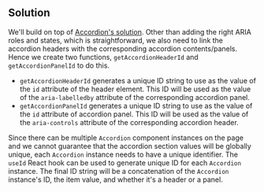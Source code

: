 
## Solution

We'll build on top of [Accordion's solution](/questions/user-interface/accordion/react/solution). Other than adding the right ARIA roles and states, which is straightforward, we also need to link the accordion headers with the corresponding accordion contents/panels. Hence we create two functions, `getAccordionHeaderId` and `getAccordionPanelId` to do this.

- `getAccordionHeaderId` generates a unique ID string to use as the value of the `id` attribute of the header element. This ID will be used as the value of the `aria-labelledby` attribute of the corresponding accordion panel.
- `getAccordionPanelId` generates a unique ID string to use as the value of the `id` attribute of accordion panel. This ID will be used as the value of the `aria-controls` attribute of the corresponding accordion header.

Since there can be multiple `Accordion` component instances on the page and we cannot guarantee that the accordion section values will be globally unique, each `Accordion` instance needs to have a unique identifier. The `useId` React hook can be used to generate unique ID for each `Accordion` instance. The final ID string will be a concatenation of the `Accordion` instance's ID, the item value, and whether it's a header or a panel.

<TestCases />
<Notes />
